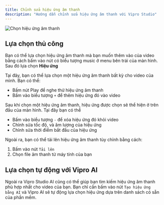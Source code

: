 ```yaml
---
title: Chỉnh sửa hiệu ứng âm thanh
description: "Hướng dẫn chỉnh sửa hiệu ứng âm thanh với Vipro Studio"
---
```


<img
  src='/vi/images/usage/video-editor/audio-effect.jpeg'
  alt='Chọn hiệu ứng âm thanh'
  className='rounded-lg'
/>

## Lựa chọn thủ công

Bạn có thể lựa chọn hiệu ứng âm thanh mà bạn muốn thêm vào của video bằng cách bấm vào nút có biểu tượng music ở menu bên trái của màn hình. Sau đó lựa chọn **Hiệu ứng**

Tại đây, bạn có thể lựa chọn một hiệu ứng âm thanh bất kỳ cho video của mình. Bạn có thể:

- Bấm nút Play để nghe thử hiệu ứng âm thanh
- Bấm vào biểu tượng `+` để thêm hiệu ứng đó vào video

Sau khi chọn một hiệu ứng âm thanh, hiệu ứng được chọn sẽ thể hiện ở trên đầu của màn hình. Tại đây bạn có thể

- Bấm vào biểu tượng `-` để xóa hiệu ứng đó khỏi video
- Chỉnh sửa tốc độ, và âm lượng của hiệu ứng
- Chỉnh sửa thời điểm bắt đầu của hiệu ứng

Ngoài ra, bạn có thể tải lên hiệu ứng âm thanh tùy chỉnh bằng cách:

1. Bấm vào nút `Tải lên`
2. Chọn file âm thanh từ máy tính của bạn

## Lựa chọn tự động với Vipro AI

Ngoài ra Vipro Studio AI cũng có thể giúp bạn tìm kiếm hiệu ứng âm thanh phù hợp nhất cho video của bạn. Bạn chỉ cần bấm vào nút
`Tạo hiệu ứng bằng AI` và Vipro AI sẽ tự động lựa chọn hiệu ứng dựa trên danh sách có sẵn của phần mềm.
